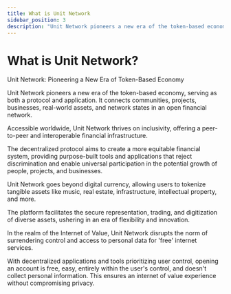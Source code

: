 ```yaml
---
title: What is Unit Network
sidebar_position: 3
description: "Unit Network pioneers a new era of the token-based economy, serving as both a protocol and application. It connects communities, projects, businesses, real-world assets, and network states in an open financial network."
---
```


# What is Unit Network?

Unit Network: Pioneering a New Era of Token-Based Economy

Unit Network pioneers a new era of the token-based economy, serving as both a protocol and application. It connects communities, projects, businesses, real-world assets, and network states in an open financial network.

Accessible worldwide, Unit Network thrives on inclusivity, offering a peer-to-peer and interoperable financial infrastructure.

The decentralized protocol aims to create a more equitable financial system, providing purpose-built tools and applications that reject discrimination and enable universal participation in the potential growth of people, projects, and businesses.

Unit Network goes beyond digital currency, allowing users to tokenize tangible assets like music, real estate, infrastructure, intellectual property, and more.

The platform facilitates the secure representation, trading, and digitization of diverse assets, ushering in an era of flexibility and innovation.

In the realm of the Internet of Value, Unit Network disrupts the norm of surrendering control and access to personal data for 'free' internet services.

With decentralized applications and tools prioritizing user control, opening an account is free, easy, entirely within the user's control, and doesn't collect personal information. This ensures an internet of value experience without compromising privacy.
